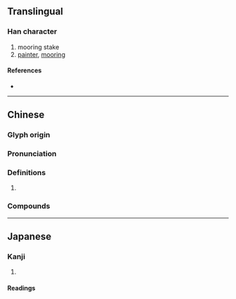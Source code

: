 {{character info/new}}
==Translingual==

===Han character===
{{Han char|rn=90|rad=爿|as=05|sn=9|four=27220|canj=VMMNR|ids=⿰爿可}}

# mooring stake
# [[painter]], [[mooring]]

====References====
* {{Han ref|kx=0691.190|dkj=19767|dj=1104.160|hdz=42374.080|uh=7241|ud=29249|bh=CFB7|bd=53175}}

----

==Chinese==
{{zh-forms}}

===Glyph origin===
{{Han etym}}

===Pronunciation===
{{zh-pron
|m=kē
|c=go1,o1
|mc=y
|oc=y
|cat=
}}

===Definitions===
{{zh-hanzi}}

# {{rfdef|zh}}

===Compounds===
{{zh-der|牂牁}}

----

==Japanese==

===Kanji===
{{ja-kanji|grade=|rs=爿05}}

# {{defn|lang=ja|sort=爿05}}

====Readings====
{{ja-readings|on=[[か]] (ka)|kun=[[くい]] (kui)}}